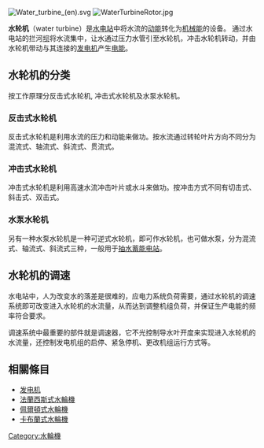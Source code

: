 {{Unreferenced |time=2011-11-08}}
[[File:Water_turbine_(en).svg|thumb]]
[[File:WaterTurbineRotor.jpg|thumb]]

'''水轮机'''（water turbine）是[[水电站|水电站]]中将水流的[[动能|动能]]转化为[[机械能|机械能]]的设备。
通过水电站的拦河[[坝|坝]]将水流集中，让水通过压力水管引至水轮机，冲击水轮机转动，并由水轮机带动与其连接的[[发电机|发电机]]产生[[电能|电能]]。

== 水轮机的分类 ==
按工作原理分反击式水轮机, 冲击式水轮机及水泵水轮机。

=== 反击式水轮机 ===
反击式水轮机是利用水流的压力和动能来做功。按水流通过转轮叶片方向不同分为混流式、轴流式、斜流式、贯流式。

=== 冲击式水轮机 ===
冲击式水轮机是利用高速水流冲击叶片或水斗来做功。按冲击方式不同有切击式、斜击式、双击式。

=== 水泵水轮机 ===
另有一种水泵水轮机是一种可逆式水轮机，即可作水轮机，也可做水泵，分为混流式、轴流式、斜流式三种，一般用于[[抽水蓄能电站|抽水蓄能电站]]。

== 水轮机的调速 ==
水电站中，人为改变水的落差是很难的，应电力系统负荷需要，通过水轮机的调速系统即可改变进入水轮机的水流量，从而达到调整机组负荷，并保证生产电能的频率符合要求。

调速系统中最重要的部件就是调速器，它不光控制导水叶开度来实现进入水轮机的水流量，还控制发电机组的启停、紧急停机、更改机组运行方式等。

== 相關條目 ==
* [[发电机|发电机]]
* [[法蘭西斯式水輪機|法蘭西斯式水輪機]]
* [[佩爾頓式水輪機|佩爾頓式水輪機]]
* [[卡布蘭式水輪機|卡布蘭式水輪機]]

[[Category:水輪機|Category:水輪機]]